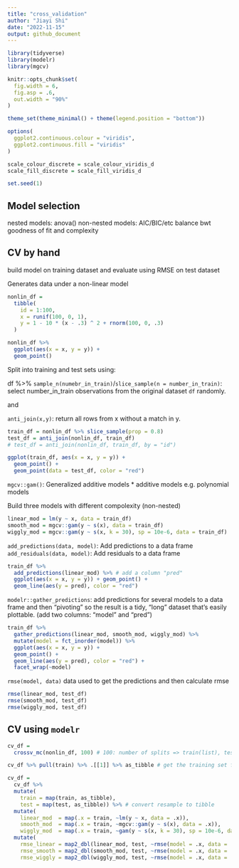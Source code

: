 ```yaml
---
title: "cross_validation"
author: "Jiayi Shi"
date: "2022-11-15"
output: github_document
---
```


```r
library(tidyverse)
library(modelr)
library(mgcv)

knitr::opts_chunk$set(
  fig.width = 6,
  fig.asp = .6,
  out.width = "90%"
)

theme_set(theme_minimal() + theme(legend.position = "bottom"))

options(
  ggplot2.continuous.colour = "viridis",
  ggplot2.continuous.fill = "viridis"
)

scale_colour_discrete = scale_colour_viridis_d
scale_fill_discrete = scale_fill_viridis_d

set.seed(1)
```

## Model selection
nested models: anova()
non-nested models: AIC/BIC/etc
balance bwt goodness of fit and complexity

## CV by hand
build model on training dataset and evaluate using RMSE on test dataset

Generates data under a non-linear model

```r
nonlin_df = 
  tibble(
    id = 1:100,
    x = runif(100, 0, 1),
    y = 1 - 10 * (x - .3) ^ 2 + rnorm(100, 0, .3)
  )

nonlin_df %>% 
  ggplot(aes(x = x, y = y)) + 
  geom_point()
```

Split into training and test sets using:

df %>% `sample_n(numebr_in_train)`/`slice_sample(n = number_in_train)`: select number_in_train observations from the original dataset `df` randomly.

and

`anti_join(x,y)`: return all rows from x without a match in y.

```r
train_df = nonlin_df %>% slice_sample(prop = 0.8)
test_df = anti_join(nonlin_df, train_df)
# test_df = anti_join(nonlin_df, train_df, by = "id")

ggplot(train_df, aes(x = x, y = y)) + 
  geom_point() + 
  geom_point(data = test_df, color = "red")
```

`mgcv::gam()`: Generalized additive models
* additive models e.g. polynomial models

Build three models with different compolexity (non-nested)
```r
linear_mod = lm(y ~ x, data = train_df)
smooth_mod = mgcv::gam(y ~ s(x), data = train_df)
wiggly_mod = mgcv::gam(y ~ s(x, k = 30), sp = 10e-6, data = train_df)
```

`add_predictions(data, model)`: Add predictions to a data frame
`add_residuals(data, model)`: Add residuals to a data frame

```r
train_df %>% 
  add_predictions(linear_mod) %>% # add a column "pred"
  ggplot(aes(x = x, y = y)) + geom_point() + 
  geom_line(aes(y = pred), color = "red")
```

`modelr::gather_predictions`: add predictions for several models to a data frame and then “pivoting” so the result is a tidy, “long” dataset that’s easily plottable. (add two columns: "model" and "pred")

```r
train_df %>% 
  gather_predictions(linear_mod, smooth_mod, wiggly_mod) %>% 
  mutate(model = fct_inorder(model)) %>% 
  ggplot(aes(x = x, y = y)) + 
  geom_point() + 
  geom_line(aes(y = pred), color = "red") + 
  facet_wrap(~model)
```

`rmse(model, data)` data used to get the predictions and then calculate rmse
```r
rmse(linear_mod, test_df)
rmse(smooth_mod, test_df)
rmse(wiggly_mod, test_df)
```

## CV using `modelr`

```r
cv_df = 
  crossv_mc(nonlin_df, 100) # 100: number of splits => train(list), test(list), id

cv_df %>% pull(train) %>% .[[1]] %>% as_tibble # get the training set from the first split (id,x,y)
```


```r
cv_df = 
  cv_df %>% 
  mutate(
    train = map(train, as_tibble),
    test = map(test, as_tibble)) %>% # convert resample to tibble
  mutate(
    linear_mod  = map(.x = train, ~lm(y ~ x, data = .x)),
    smooth_mod  = map(.x = train, ~mgcv::gam(y ~ s(x), data = .x)),
    wiggly_mod  = map(.x = train, ~gam(y ~ s(x, k = 30), sp = 10e-6, data = .x))) %>% 
  mutate(
    rmse_linear = map2_dbl(linear_mod, test, ~rmse(model = .x, data = .y)),
    rmse_smooth = map2_dbl(smooth_mod, test, ~rmse(model = .x, data = .y)),
    rmse_wiggly = map2_dbl(wiggly_mod, test, ~rmse(model = .x, data = .y)))
```

